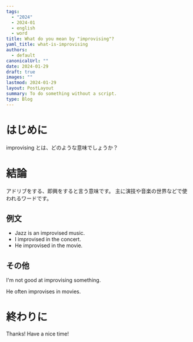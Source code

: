 ```yaml
---
tags:
  - "2024"
  - 2024-01
  - english
  - word
title: What do you mean by "improvising"?
yaml_title: what-is-improvising
authors:
  - default
canonicalUrl: ""
date: 2024-01-29
draft: true
images: ""
lastmod: 2024-01-29
layout: PostLayout
summary: To do something without a script.
type: Blog
---
```


# はじめに

improvising とは、どのような意味でしょうか？

# 結論

アドリブをする、即興をすると言う意味です。
主に演技や音楽の世界などで使われるワードです。

## 例文

- Jazz is an improvised music.
- I improvised in the concert.
- He improvised in the movie.

## その他

I'm not good at improvising something.

He often improvises in movies.

# 終わりに

Thanks!
Have a nice time!
